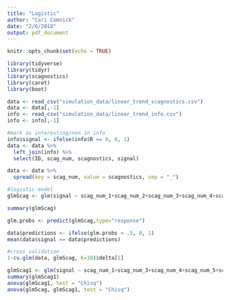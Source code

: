 ```yaml
---
title: "Logistic"
author: "Cari Comnick"
date: "2/6/2018"
output: pdf_document
---
```


```r
knitr::opts_chunk$set(echo = TRUE)
```

```r
library(tidyverse)
library(tidyr)
library(scagnostics)
library(caret)
library(boot)
```

```r
data <- read_csv("simulation_data/linear_trend_scagnostics.csv")
data <- data[,-1]
info <- read_csv("simulation_data/linear_trend_info.csv")
info <- info[,-1]
```

```r
#mark as interesting/non in info
info$signal <- ifelse(info$R == 0, 0, 1)
data <- data %>%
  left_join(info) %>%
  select(ID, scag_num, scagnostics, signal)

data <- data %>%
  spread(key = scag_num, value = scagnostics, sep = "_")
```

```r
#logistic model
glmScag <- glm(signal ~ scag_num_1+scag_num_2+scag_num_3+scag_num_4+scag_num_5+scag_num_6+scag_num_7+scag_num_8+scag_num_9, data = data, family = "binomial")

summary(glmScag)

glm.probs <- predict(glmScag,type="response")

data$predictions <- ifelse(glm.probs < .5, 0, 1)
mean(data$signal == data$predictions)
```


```r
#cross validation
1-cv.glm(data, glmScag, K=10)$delta[1]
```

```r
glmScag1 <- glm(signal ~ scag_num_1+scag_num_3+scag_num_4+scag_num_5+scag_num_6+scag_num_7+scag_num_8+scag_num_9, data = data, family = "binomial")
summary(glmScag1)
anova(glmScag1, test = "Chisq")
anova(glmScag, glmScag1, test = "Chisq")
```






